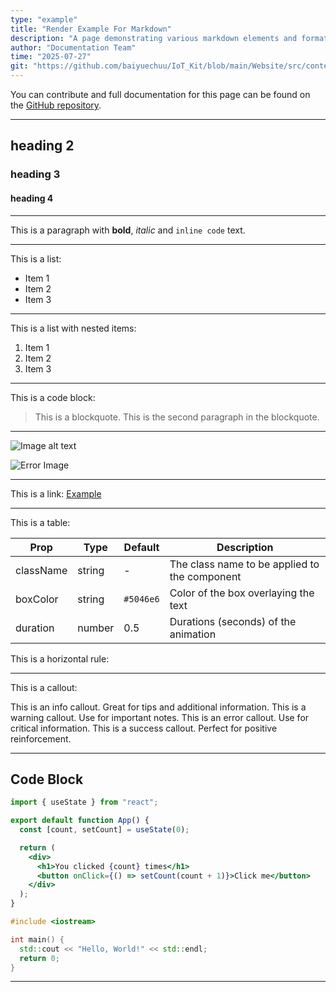 ```yaml
---
type: "example"
title: "Render Example For Markdown"
description: "A page demonstrating various markdown elements and formatting options for rendering"
author: "Documentation Team"
time: "2025-07-27"
git: "https://github.com/baiyuechuu/IoT_Kit/blob/main/Website/src/content/docs/example.mdx"
---
```


<DocumentHeader 
  title="Render Example For Markdown"
  description="A page demonstrating various markdown elements and formatting options for rendering"
  author="Documentation Team"
  time="2025-07-27"
  git="https://github.com/baiyuechuu/IoT_Kit/blob/main/Website/src/content/docs/example.mdx"
/>

You can contribute and full documentation for this page can be found on the [GitHub repository](https://github.com/baiyuechuu/IoT_Kit/blob/main/Website/src/content/docs/example.mdx).

---

## heading 2

### heading 3

#### heading 4

---

This is a paragraph with **bold**, *italic* and `inline code` text.

---

This is a list:

- Item 1
- Item 2
- Item 3

---

This is a list with nested items:

1. Item 1
2. Item 2
3. Item 3

---

This is a code block:

> This is a blockquote.
> This is the second paragraph in the blockquote.

---

![Image alt text](https://scontent.fdad3-6.fna.fbcdn.net/v/t39.30808-6/524170111_3975314792732946_1557741597842447496_n.jpg?_nc_cat=107&ccb=1-7&_nc_sid=aa7b47&_nc_eui2=AeFQFQVFUopO4V_5KehgC004G0hp1fHnaY0bSGnV8edpjUK_TvuSlmppGbCf1JNAXsxvpnOXB_k6sP75UfGDwQi7&_nc_ohc=IDJyRyZnMicQ7kNvwF1HcHH&_nc_oc=AdkTHiPWkGvyc3Kx8kIXqimIq4BAvi5euLxHwN2u0h2VUz4jr-AzqR-O730WSkYNfIP6SeFXR9KhCXl-NahxeKDA&_nc_zt=23&_nc_ht=scontent.fdad3-6.fna&_nc_gid=3FNV0A6XHvLhSe7Jhy3cSw&oh=00_AfTsJ4AlcsLOJw6m8NujmMncT4qLkbxZkwP7qI-PpFLK3w&oe=6888C1DB)

![Error Image](/content/test.png)

---

This is a link: [Example](https://example.com)

---

This is a table:

| Prop        | Type     | Default   | Description                                   |
| ----------- | -------- | --------- | --------------------------------------------- |
| className | string | -       | The class name to be applied to the component |
| boxColor  | string | `#5046e6` | Color of the box overlaying the text          |
| duration  | number | 0.5     | Durations (seconds) of the animation          |

This is a horizontal rule:

---

This is a callout:

<Callout type="info">
  This is an info callout. Great for tips and additional information.
</Callout>

<Callout type="warning">
  This is a warning callout. Use for important notes.
</Callout>

<Callout type="error">
  This is an error callout. Use for critical information.
</Callout>

<Callout type="success">
  This is a success callout. Perfect for positive reinforcement.
</Callout>

---

## Code Block

```jsx
import { useState } from "react";

export default function App() {
  const [count, setCount] = useState(0);

  return (
    <div>
      <h1>You clicked {count} times</h1>
      <button onClick={() => setCount(count + 1)}>Click me</button>
    </div>
  );
}
```

```cpp 
#include <iostream>

int main() {
  std::cout << "Hello, World!" << std::endl;
  return 0;
}
```

---

<YouTube url="https://youtu.be/7qJx5RkOVV0?si=TnU4wDbg92k-aPu8"/>
